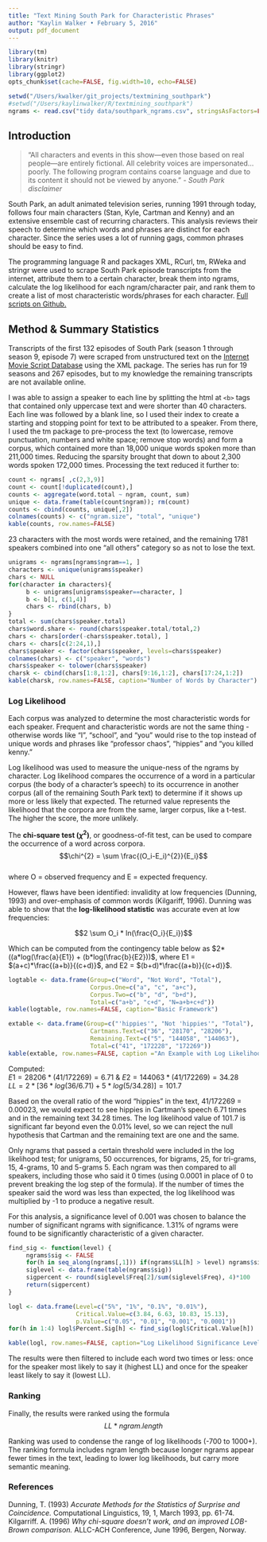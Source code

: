 ```yaml
---
title: "Text Mining South Park for Characteristic Phrases"
author: "Kaylin Walker • February 5, 2016"
output: pdf_document
---
```


```r
library(tm)
library(knitr)
library(stringr)
library(ggplot2)
opts_chunk$set(cache=FALSE, fig.width=10, echo=FALSE)

setwd("/Users/kwalker/git_projects/textmining_southpark")
#setwd("/Users/kaylinwalker/R/textmining_southpark")
ngrams <- read.csv("tidy data/southpark_ngrams.csv", stringsAsFactors=FALSE)
```

## Introduction      
> "All characters and events in this show—even those based on real people—are entirely fictional. All celebrity voices are impersonated...poorly. The following program contains coarse language and due to its content it should not be viewed by anyone." *- South Park disclaimer*     

South Park, an adult animated television series, running 1991 through today, follows four main characters (Stan, Kyle, Cartman and Kenny) and an extensive ensemble cast of recurring characters. This analysis reviews their speech to determine which words and phrases are distinct for each character. Since the series uses a lot of running gags, common phrases should be easy to find.  

The programming language R and packages XML, RCurl, tm, RWeka and stringr were used to scrape South Park episode transcripts from the internet, attribute them to a certain character, break them into ngrams, calculate the log likelihood for each ngram/character pair, and rank them to create a list of most characteristic words/phrases for each character. [Full scripts on Github.](https://github.com/walkerkq/textmining_southpark)      


## Method & Summary Statistics  
Transcripts of the first 132 episodes of South Park (season 1 through season 9, episode 7) were scraped from unstructured text on the [Internet Movie Script Database](http://www.imsdb.com/TV/South%20Park.html) using the XML package. The series has run for 19 seasons and 267 episodes, but to my knowledge the remaining transcripts are not available online.   

I was able to assign a speaker to each line by splitting the html at `<b>` tags that contained only uppercase text and were shorter than 40 characters. Each line was followed by a blank line, so I used their index to create a starting and stopping point for text to be attributed to a speaker. From there, I used the tm package to pre-process the text (to lowercase, remove punctuation, numbers and white space; remove stop words) and form a corpus, which contained more than 18,000 unique words spoken more than 211,000 times. Reducing the sparsity brought that down to about 2,300 words spoken 172,000 times. Processing the text reduced it further to:  

```r
count <- ngrams[ ,c(2,3,9)]
count <- count[!duplicated(count),]
counts <- aggregate(word.total ~ ngram, count, sum)
unique <- data.frame(table(count$ngram)); rm(count)
counts <- cbind(counts, unique[,2])
colnames(counts) <- c("ngram.size", "total", "unique")
kable(counts, row.names=FALSE)
```

23 characters with the most words were retained, and the remaining 1781 speakers combined into one "all others" category so as not to lose the text. 

```r
unigrams <- ngrams[ngrams$ngram==1, ]
characters <- unique(unigrams$speaker)
chars <- NULL
for(character in characters){
     b <- unigrams[unigrams$speaker==character, ]
     b <- b[1, c(1,4)]
     chars <- rbind(chars, b)
}
total <- sum(chars$speaker.total)
chars$word.share <- round(chars$speaker.total/total,2)
chars <- chars[order(-chars$speaker.total), ]
chars <- chars[c(2:24,1),]
chars$speaker <- factor(chars$speaker, levels=chars$speaker)
colnames(chars) <- c("speaker", "words")
chars$speaker <- tolower(chars$speaker)
charsk <- cbind(chars[1:8,1:2], chars[9:16,1:2], chars[17:24,1:2])
kable(charsk, row.names=FALSE, caption="Number of Words by Character")
```
  
    
### Log Likelihood  
Each corpus was analyzed to determine the most characteristic words for each speaker. Frequent and characteristic words are not the same thing - otherwise words like "I", "school", and "you" would rise to the top instead of unique words and phrases like "professor chaos", "hippies" and "you killed kenny." 

Log likelihood was used to measure the unique-ness of the ngrams by character. Log likelihood compares the occurrence of a word in a particular corpus (the body of a character's speech) to its occurrence in another corpus (all of the remaining South Park text) to determine if it shows up more or less likely that expected. The returned value represents the likelihood that the corpora are from the same, larger corpus, like a t-test. The higher the score, the more unlikely.    

The **chi-square test ($\chi^{2}$)**, or goodness-of-fit test, can be used to compare the occurrence of a word across corpora.  
$$\chi^{2} = \sum \frac{(O_i-E_i)^{2}}{E_i}$$   
where O = observed frequency and E = expected frequency.   

However, flaws have been identified: invalidity at low frequencies (Dunning, 1993) and over-emphasis of common words (Kilgariff, 1996). Dunning was able to show that the **log-likelihood statistic** was accurate even at low frequencies:  

$$2 \sum O_i * ln(\frac{O_i}{E_i})$$  

Which can be computed from the contingency table below as $2*((a*log(\frac{a}{E1}) + (b*log(\frac{b}{E2}))$, where E1 = $(a+c)*\frac{(a+b)}{(c+d)}$, and E2 = $(b+d)*\frac{(a+b)}{(c+d)}$.  


```r
logtable <- data.frame(Group=c("Word", "Not Word", "Total"),
                       Corpus.One=c("a", "c", "a+c"),
                       Corpus.Two=c("b", "d", "b+d"),
                       Total=c("a+b", "c+d", "N=a+b+c+d"))
kable(logtable, row.names=FALSE, caption="Basic Framework")
```

  
  
```r
extable <- data.frame(Group=c("'hippies'", "Not 'hippies'", "Total"),
                       Cartmans.Text=c("36", "28170", "28206"),
                       Remaining.Text=c("5", "144058", "144063"),
                       Total=c("41", "172228", "172269"))
kable(extable, row.names=FALSE, caption ="An Example with Log Likelihood 101.7")
```

Computed:  
$E1 = 28206 * (41/172269) = 6.71$ & $E2 = 144063 * (41/172269) = 34.28$   
$LL = 2 * [36 * log(36/6.71) + 5 * log(5/34.28) ] = 101.7$  

Based on the overall ratio of the word "hippies" in the text, 41/172269 = 0.00023, we would expect to see hippies in Cartman's speech 6.71 times and in the remaining text 34.28 times. The log likelihood value of 101.7 is significant far beyond even the 0.01% level, so we can reject the null hypothesis that Cartman and the remaining text are one and the same.    
  
Only ngrams that passed a certain threshold were included in the log likelihood test; for unigrams, 50 occurrences, for bigrams, 25, for tri-grams, 15, 4-grams, 10 and 5-grams 5. Each ngram was then compared to all speakers, including those who said it 0 times (using 0.0001 in place of 0 to prevent breaking the log step of the formula). If the number of times the speaker said the word was less than expected, the log likelihood was multiplied by -1 to produce a negative result.     
  
For this analysis, a significance level of 0.001 was chosen to balance the number of significant ngrams with significance. 1.31% of ngrams were found to be significantly characteristic of a given character.  


```r

find_sig <- function(level) {
     ngrams$sig <- FALSE
     for(h in seq_along(ngrams[,1])) if(ngrams$LL[h] > level) ngrams$sig[h] <- TRUE
     siglevel <- data.frame(table(ngrams$sig))
     sigpercent <- round(siglevel$Freq[2]/sum(siglevel$Freq), 4)*100
     return(sigpercent)
}

logl <- data.frame(Level=c("5%", "1%", "0.1%", "0.01%"),
                   Critical.Value=c(3.84, 6.63, 10.83, 15.13),
                   p.Value=c("0.05", "0.01", "0.001", "0.0001"))
for(h in 1:4) logl$Percent.Sig[h] <- find_sig(logl$Critical.Value[h])

kable(logl, row.names=FALSE, caption="Log Likelihood Significance Levels")
```
  
  
The results were then filtered to include each word two times or less: once for the speaker most likely to say it (highest LL) and once for the speaker least likely to say it (lowest LL).  

### Ranking    

Finally, the results were ranked using the formula    
$$LL * ngram.length$$  

Ranking was used to condense the range of log likelihoods (-700 to 1000+). The ranking formula includes ngram length because longer ngrams appear fewer times in the text, leading to lower log likelihoods, but carry more semantic meaning.  
    
  
### References   
Dunning, T. (1993) *Accurate Methods for the Statistics of Surprise and Coincidence.* Computational Linguistics, 19, 1, March 1993, pp. 61-74.   
Kilgarriff. A. (1996) *Why chi-square doesn't work, and an improved LOB-Brown comparison.* ALLC-ACH Conference, June 1996, Bergen, Norway.  